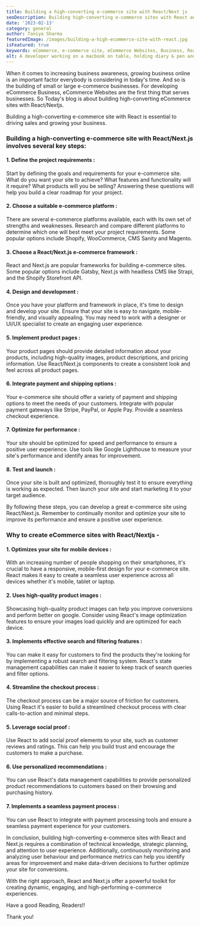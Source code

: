 ```yaml
---
title: Building a high-converting e-commerce site with React/Next js
seoDescription: Building high-converting e-commerce sites with React and Next.js requires a combination of technical knowledge, strategic planning, and attention to user experience. Additionally, continuously monitoring and analyzing user behaviour and performance metrics can help you identify areas for improvement and make data-driven decisions to further optimize your site for conversions. 
date: '2023-02-13'
category: general
author: Taniya Sharma
featuredImage: /images/building-a-high-ecommerce-site-with-react.jpg
isFeatured: true
keywords: eCommerce, e-commerce site, eCommerce Websites, Business, React Framework, Nextjs, Growing eCommerce Business
alt: A developer working on a macbook on table, holding diary & pen and writing his/her ideas.
---
```


When it comes to increasing business awareness, growing business online is an important factor everybody is considering in today's time.
And so is the building of small or large e-commerce businesses.
For developing eCommerce Business, eCommerce Websites are the first thing that serves businesses.
So Today's blog is about building high-converting eCommerce sites with React/Nextjs.

Building a high-converting e-commerce site with React is essential to driving sales and growing your business. 

### Building a high-converting e-commerce site with React/Next.js involves several key steps:

#### 1.  Define the project requirements : 

Start by defining the goals and requirements for your e-commerce site. What do you want your site to achieve? What features and functionality will it require? What products will you be selling? Answering these questions will help you build a clear roadmap for your project.
#### 2.  Choose a suitable e-commerce platform : 
   There are several e-commerce platforms available, each with its own set of strengths and weaknesses. Research and compare different platforms to determine which one will best meet your project requirements. Some popular options include Shopify, WooCommerce, CMS Sanity and Magento.
#### 3.   Choose a React/Next.js e-commerce framework : 
React and Next.js are popular frameworks for building e-commerce sites. Some popular options include Gatsby, Next.js with headless CMS like Strapi, and the Shopify Storefront API.
#### 4.  Design and development : 
Once you have your platform and framework in place, it's time to design and develop your site. Ensure that your site is easy to navigate, mobile-friendly, and visually appealing. You may need to work with a designer or UI/UX specialist to create an engaging user experience.
#### 5.  Implement product pages : 
Your product pages should provide detailed information about your products, including high-quality images, product descriptions, and pricing information. Use React/Next.js components to create a consistent look and feel across all product pages.
#### 6.  Integrate payment and shipping options : 
Your e-commerce site should offer a variety of payment and shipping options to meet the needs of your customers. Integrate with popular payment gateways like Stripe, PayPal, or Apple Pay. Provide a seamless checkout experience.
#### 7.  Optimize for performance : 
Your site should be optimized for speed and performance to ensure a positive user experience. Use tools like Google Lighthouse to measure your site's performance and identify areas for improvement.
#### 8.  Test and launch : 
Once your site is built and optimized, thoroughly test it to ensure everything is working as expected. Then launch your site and start marketing it to your target audience.

By following these steps, you can develop a great e-commerce site using React/Next.js. Remember to continually monitor and optimize your site to improve its performance and ensure a positive user experience.

### Why to create eCommerce sites with React/Nextjs - 

#### 1. Optimizes your site for mobile devices : 
With an increasing number of people shopping on their smartphones, it's crucial to have a responsive, mobile-first design for your e-commerce site. React makes it easy to create a seamless user experience across all devices whether it's mobile, tablet or laptop.

#### 2. Uses high-quality product images : 
Showcasing high-quality product images can help you improve conversions and perform better on google. Consider using React's image optimization features to ensure your images load quickly and are optimized for each device.

#### 3. Implements effective search and filtering features : 
You can make it easy for customers to find the products they're looking for by implementing a robust search and filtering system. React's state management capabilities can make it easier to keep track of search queries and filter options.

#### 4. Streamline the checkout process : 
The checkout process can be a major source of friction for customers. Using React it's easier to build a streamlined checkout process with clear calls-to-action and minimal steps. 

#### 5. Leverage social proof : 
Use React to add social proof elements to your site, such as customer reviews and ratings. This can help you build trust and encourage the customers to make a purchase.

#### 6. Use personalized recommendations : 
You can use React's data management capabilities to provide personalized product recommendations to customers based on their browsing and purchasing history.

#### 7. Implements a seamless payment process : 
  You can use React to integrate with payment processing tools and ensure a seamless payment experience for your customers.

In conclusion, building high-converting e-commerce sites with React and Next.js requires a combination of technical knowledge, strategic planning, and attention to user experience.
Additionally, continuously monitoring and analyzing user behaviour and performance metrics can help you identify areas for improvement and make data-driven decisions to further optimize your site for conversions. 

With the right approach, React and Next.js offer a powerful toolkit for creating dynamic, engaging, and high-performing e-commerce experiences.

Have a good Reading, Readers!!

Thank you!
